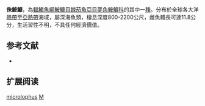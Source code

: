 {{Speciesbox
| name = 侏鮟鱇
| image = 
| image_caption = 
| status = NE
| status_system = IUCN3.1
| genus = Microlophichthys
| species = microlophus 
| authority = {{le|查爾斯·塔特·里根|Charles Tate Regan|Regan}}, 1925
| synonyms = *''Dolopichthys microlophus, Regan, 1925''
*''Dolopichthys analogus, Parr, 1927''
*''Dolopichthys exiguus, Regan & Trewavas, 1932''
*''Dolopichthys implumis, Regan & Trewavas, 1932''
}}

'''侏鮟鱇'''，為[[輻鰭魚綱|輻鰭魚綱]][[鮟鱇目|鮟鱇目]][[棘茄魚亞目|棘茄魚亞目]][[夢角鮟鱇科|夢角鮟鱇科]]的其中一[[種|種]]。分布於全球各大洋[[熱帶|熱帶]]至[[亞熱帶|亞熱帶]]海域，屬深海魚類，棲息深度800-2200公尺，雌魚體長可達11.8公分，生活習性不明，不具任何經濟價值。

==参考文献==
*{{FishBase_species|genus=Microlophichthys|species=microlophus |year=2014|month=2}}

== 扩展阅读 ==
{{refbegin}}
{{wikispecies-inline|Microlophichthys microlophus |侏鮟鱇}}
{{refend}}
{{Taxonbar|from=Q2784434}}

[[Category:侏鮟鱇屬|microlophus]]
[[Category:1925年描述的鱼类|M]]
{{animal-stub}}